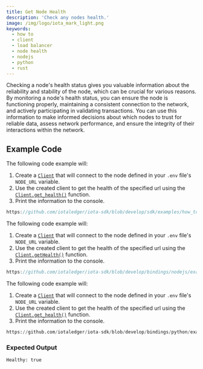 ```yaml
---
title: Get Node Health
description: 'Check any nodes health.'
image: /img/logo/iota_mark_light.png
keywords:
  - how to
  - client
  - load balancer
  - node health
  - nodejs
  - python
  - rust
---
```



Checking a node's health status gives you valuable information about the reliability and stability of the node, which
can be crucial for various reasons. By monitoring a node's health status, you can ensure the node is functioning
properly, maintaining a consistent connection to the network, and actively participating in validating transactions. You
can use this information to make informed decisions about which nodes to trust for reliable data, assess network
performance, and ensure the integrity of their interactions within the network.

<AccountClient />

## Example Code

<Tabs groupId="language" queryString>
<TabItem value="rust" label="Rust">

The following code example will:

1. Create a [`Client`](https://docs.rs/iota-sdk/latest/iota_sdk/client/core/struct.Client.html) that will connect to the
   node defined in your `.env` file's `NODE_URL` variable.
2. Use the created client to get the health of the specified url using the
   [`Client.get_health()`](https://docs.rs/iota-sdk/latest/iota_sdk/client/core/struct.Client.html#method.get_health)
   function.
3. Print the information to the console.

```rust reference
https://github.com/iotaledger/iota-sdk/blob/develop/sdk/examples/how_tos/client/get_health.rs
```

</TabItem>
<TabItem value="typescript-node" label="Typescript (Node.js)">

The following code example will:

1. Create a [`Client`](../../references/nodejs/classes/Client/) that will connect to the
   node defined in your `.env` file's `NODE_URL` variable.
2. Use the created client to get the health of the specified url using the
   [`Client.getHealth()`](../../references/nodejs/classes/Client/#gethealth)
   function.
3. Print the information to the console.

```typescript reference
https://github.com/iotaledger/iota-sdk/blob/develop/bindings/nodejs/examples/how_tos/client/get-health.ts
```

</TabItem>
<TabItem value="python" label="Python">

The following code example will:

1. Create a [`Client`](../../references/python/iota_sdk/client/) that will connect to the
   node defined in your `.env` file's `NODE_URL` variable.
2. Use the created client to get the health of the specified url using the
   [`Client.get_health()`](../../references/python/iota_sdk/client/_node_core_api/#get_health)
   function.
3. Print the information to the console.

```python reference
https://github.com/iotaledger/iota-sdk/blob/develop/bindings/python/examples/how_tos/client/get_health.py
```

</TabItem>
</Tabs>

### Expected Output

```bash
Healthy: true
```

